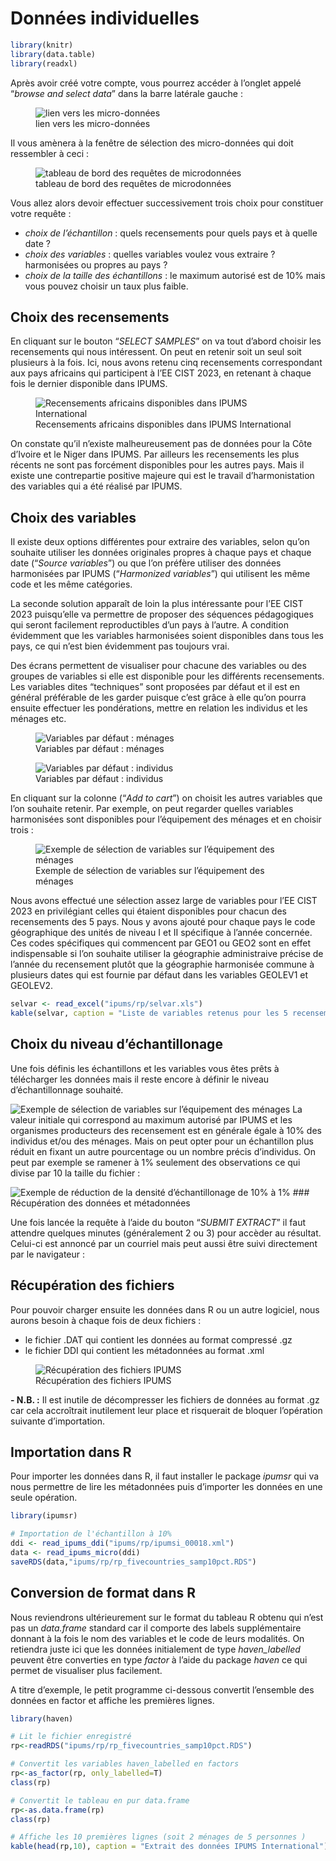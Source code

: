 # Données individuelles {#sec-2}

```r
library(knitr)
library(data.table)
library(readxl)
```

Après avoir créé votre compte, vous pourrez accéder à l'onglet appelé "*browse and select data*" dans la barre latérale gauche :

![lien vers les micro-données](img/ipums_002.png)

Il vous amènera à la fenêtre de sélection des micro-données qui doit ressembler à ceci :

![tableau de bord des requêtes de microdonnées](img/ipums_003.png)

Vous allez alors devoir effectuer successivement trois choix pour constituer votre requête :

-   *choix de l'échantillon* : quels recensements pour quels pays et à quelle date ?
-   *choix des variables* : quelles variables voulez vous extraire ? harmonisées ou propres au pays ?
-   *choix de la taille des échantillons* : le maximum autorisé est de 10% mais vous pouvez choisir un taux plus faible.

## Choix des recensements

En cliquant sur le bouton "*SELECT SAMPLES*" on va tout d'abord choisir les recensements qui nous intéressent. On peut en retenir soit un seul soit plusieurs à la fois. Ici, nous avons retenu cinq recensements correspondant aux pays africains qui participent à l'EE CIST 2023, en retenant à chaque fois le dernier disponible dans IPUMS.

![Recensements africains disponibles dans IPUMS International](img/ipums_004.png)

On constate qu'il n'existe malheureusement pas de données pour la Côte d'Ivoire et le Niger dans IPUMS. Par ailleurs les recensements les plus récents ne sont pas forcément disponibles pour les autres pays. Mais il existe une contrepartie positive majeure qui est le travail d'harmonistation des variables qui a été réalisé par IPUMS.

## Choix des variables

Il existe deux options différentes pour extraire des variables, selon qu'on souhaite utiliser les données originales propres à chaque pays et chaque date ("*Source variables*") ou que l'on préfère utiliser des données harmonisées par IPUMS ("*Harmonized variables*") qui utilisent les même code et les même catégories.

La seconde solution apparaît de loin la plus intéressante pour l'EE CIST 2023 puisqu'elle va permettre de proposer des séquences pédagogiques qui seront facilement reproductibles d'un pays à l'autre. A condition évidemment que les variables harmonisées soient disponibles dans tous les pays, ce qui n'est bien évidemment pas toujours vrai.

Des écrans permettent de visualiser pour chacune des variables ou des groupes de variables si elle est disponible pour les différents recensements. Les variables dites "techniques" sont proposées par défaut et il est en général préférable de les garder puisque c'est grâce à elle qu'on pourra ensuite effectuer les pondérations, mettre en relation les individus et les ménages etc.

![Variables par défaut : ménages](img/ipums_006.png)

![Variables par défaut : individus](img/ipums_007.png)

En cliquant sur la colonne ("*Add to cart*") on choisit les autres variables que l'on souhaite retenir. Par exemple, on peut regarder quelles variables harmonisées sont disponibles pour l'équipement des ménages et en choisir trois :

![Exemple de sélection de variables sur l'équipement des ménages](img/ipums_005.png)

Nous avons effectué une sélection assez large de variables pour l'EE CIST 2023 en privilégiant celles qui étaient disponibles pour chacun des recensements des 5 pays. Nous y avons ajouté pour chaque pays le code géographique des unités de niveau I et II spécifique à l'année concernée. Ces codes spécifiques qui commencent par GEO1 ou GEO2 sont en effet indispensable si l'on souhaite utiliser la géographie administraive précise de l'année du recensement plutôt que la géographie harmonisée commune à plusieurs dates qui est fournie par défaut dans les variables GEOLEV1 et GEOLEV2.

```r
selvar <- read_excel("ipums/rp/selvar.xls")
kable(selvar, caption = "Liste de variables retenus pour les 5 recensements")
```

## Choix du niveau d'échantillonage

Une fois définis les échantillons et les variables vous êtes prêts à télécharger les données mais il reste encore à définir le niveau d'échantillonnage souhaité.

![Exemple de sélection de variables sur l'équipement des ménages](img/ipums_008.png) La valeur initiale qui correspond au maximum autorisé par IPUMS et les organismes producteurs des recensement est en générale égale à 10% des individus et/ou des ménages. Mais on peut opter pour un échantillon plus réduit en fixant un autre pourcentage ou un nombre précis d'individus. On peut par exemple se ramener à 1% seulement des observations ce qui divise par 10 la taille du fichier :

![Exemple de réduction de la densité d'échantillonage de 10% à 1%](img/ipums_009.png) \### Récupération des données et métadonnées

Une fois lancée la requête à l'aide du bouton "*SUBMIT EXTRACT*" il faut attendre quelques minutes (généralement 2 ou 3) pour accèder au résultat. Celui-ci est annoncé par un courriel mais peut aussi être suivi directement par le navigateur :

## Récupération des fichiers

Pour pouvoir charger ensuite les données dans R ou un autre logiciel, nous aurons besoin à chaque fois de deux fichiers :

-   le fichier .DAT qui contient les données au format compressé .gz
-   le fichier DDI qui contient les métadonnées au format .xml

![Récupération des fichiers IPUMS](img/ipums_011.png)

**- N.B. :** Il est inutile de décompresser les fichiers de données au format .gz car cela accroîtrait inutilement leur place et risquerait de bloquer l'opération suivante d'importation.

## Importation dans R

Pour importer les données dans R, il faut installer le package *ipumsr* qui va nous permettre de lire les métadonnées puis d'importer les données en une seule opération.

```r
library(ipumsr)

# Importation de l'échantillon à 10%
ddi <- read_ipums_ddi("ipums/rp/ipumsi_00018.xml")
data <- read_ipums_micro(ddi)
saveRDS(data,"ipums/rp/rp_fivecountries_samp10pct.RDS")
```

## Conversion de format dans R

Nous reviendrons ultérieurement sur le format du tableau R obtenu qui n'est pas un *data.frame* standard car il comporte des labels supplémentaire donnant à la fois le nom des variables et le code de leurs modalités. On retiendra juste ici que les données initialement de type *haven_labelled* peuvent être converties en type *factor* à l'aide du package *haven* ce qui permet de visualiser plus facilement.

A titre d'exemple, le petit programme ci-dessous convertit l'ensemble des données en factor et affiche les premières lignes.

```r
library(haven)

# Lit le fichier enregistré
rp<-readRDS("ipums/rp/rp_fivecountries_samp10pct.RDS")

# Convertit les variables haven_labelled en factors
rp<-as_factor(rp, only_labelled=T)
class(rp)

# Convertit le tableau en pur data.frame
rp<-as.data.frame(rp)
class(rp)

# Affiche les 10 premières lignes (soit 2 ménages de 5 personnes )
kable(head(rp,10), caption = "Extrait des données IPUMS International")
```
